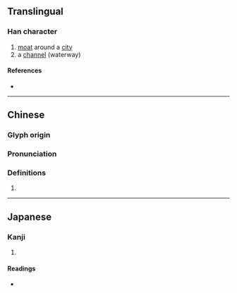 {{character info/new}}
==Translingual==

===Han character===
{{Han char|rn=32|rad=土|as=14|sn=17|four=|canj=ELG,XELG|ids=⿱漸土}}

# [[moat]] around a [[city]]
# a [[channel]] (waterway)

====References====
* {{Han ref|kx=0240.310|dkj=05542|dj=0480.190|hdz=10497.080|uh=58CD|ud=22733}}

----

==Chinese==
{{zh-forms}}

===Glyph origin===
{{Han etym}}

===Pronunciation===
{{zh-pron
|m=qiàn
|c=cim3
|mc=y
|oc=y
|ma=
|cat=n
}}

===Definitions===
{{zh-hanzi}}

# {{rfdef|zh}}

----

==Japanese==

===Kanji===
{{ja-kanji|grade=|rs=土14}}

# {{rfdef|ja|sort=土14}}

====Readings====
* {{ja-readings|on=[[ざん]] (zan)|kun=[[ほり]] (hori), [[あな]] (ana)}}